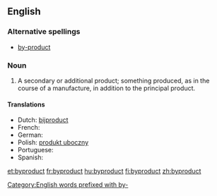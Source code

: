 ==English==
{{wikipedia|by-product}}
===Alternative spellings===
*[[by-product]]

===Noun===
{{en-noun}}

# A secondary or additional product; something produced, as in the course of a manufacture, in addition to the principal product.

====Translations====
* Dutch: [[bijproduct]]
*French: {{t+|fr|sous-produit|m}}
* German: {{t-|de|Nebenprodukt}}
* Polish: [[produkt uboczny]]
* Portuguese: {{t+|pt|derivado}}
* Spanish: {{t-|es|subproducto|m}}

[[Category:English words prefixed with by-]]

[[et:byproduct]]
[[fr:byproduct]]
[[hu:byproduct]]
[[fi:byproduct]]
[[zh:byproduct]]